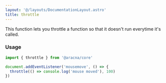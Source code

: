 ```yaml
---
layout: '@/layouts/DocumentationLayout.astro'
title: throttle
---
```


This function lets you throttle a function so that it doesn't run everytime it's called.

### Usage

```ts
import { throttle } from '@aracna/core'

document.addEventListener('mousemove', () => {
  throttle(() => console.log('mouse moved'), 100)
})
```
